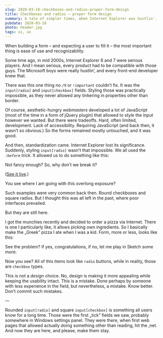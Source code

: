 ```yaml
---
slug: 2020-03-18-checkboxes-and-radios-proper-form-design
title: Checkboxes and radios – proper form design
summary: A tale of simpler times, when Internet Explorer was hustlin'.
pubdate: 2020-03-18
photo: header.jpg
tags: ui, ux
---
```


When building a form – and expecting a user to fill it – the most important
thing is ease of use and recognizability.

Some time ago, in mid 2000s, Internet Explorer 6 and 7 were serious players. And
I mean serious, every product had to be compatible with those guys. The
Microsoft boys were really hustlin’, and every front-end developer knew that.

There was this one thing no `/9` or `!important` couldn’t fix. It was the
`input[radio]` and `input[checkbox]` fields. Styling those was practically
impossible, as they never allowed any tinkering in properties other than border.

Of course, aesthetic-hungry _webmasters_ developed a lot of JavaScript (most of
the time in a form of jQuery plugin) that allowed to style the input however we
wanted. But there were tradeoffs. Hard, often limited, development. Lack of
accessibility. Requiring JavaScript (and back then, it wasn’t so obvious.) So
the forms remained mostly untouched, and it was good.

And then, standardization came. Internet Explorer lost its significance.
Suddenly, styling `input[radio]` wasn’t that impossible. We all used the
_`:before` trick_. It allowed us to do something like this:

<figure></figure>

Not fancy enough? So, why don’t we break it?

<figure></figure>

([See it live](https://codepen.io/tomekbuszewski/pen/ExjRRjP?editors=0110).)

You see where I am going with this overlong exposure?

Such examples were very common back then. Round checkboxes and square radios.
But I thought this was all left in the past, where poor interfaces prevailed.

But they are still here.

I got the munchies recently and decided to order a pizza via Internet. There is
one I particularly like, it allows picking own ingredients. So I basically make
the „Greek” pizza I ate when I was a kid. Form, more or less, looks like this:

<figure></figure>

See the problem? If yes, congratulations, if no, let me play in Sketch some
more:

<figure></figure>

Now you see? All of this items look like `radio` buttons, while in reality,
those are `checkbox` types.

<figure></figure>

This is not a _design_ choice. No, design is making it more appealing while
keeping the usability intact. This is a mistake. Done perhaps by someone with
less experience in the field, but nevertheless, a mistake. Know better. Don’t
commit such mistakes.

—

Rounded `input[radio]` and square `input[checkbox]` is something all users know
for a long time. Those were the first „tick” fields we saw, probably somewhere
in Windows settings panel. They were there, when first web pages that allowed
actually doing something other than reading, hit the ‚net. And now they are
here, and please, make them stay.
